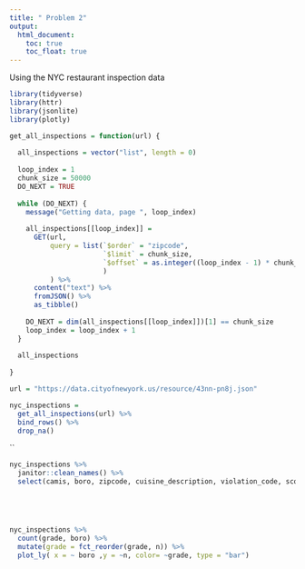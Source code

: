 ```yaml
---
title: " Problem 2"
output: 
  html_document:
    toc: true
    toc_float: true
---
```



Using the NYC restaurant inspection data 


```r
library(tidyverse)
library(httr)
library(jsonlite)
library(plotly)

get_all_inspections = function(url) {
  
  all_inspections = vector("list", length = 0)
  
  loop_index = 1
  chunk_size = 50000
  DO_NEXT = TRUE
  
  while (DO_NEXT) {
    message("Getting data, page ", loop_index)
    
    all_inspections[[loop_index]] = 
      GET(url,
          query = list(`$order` = "zipcode",
                       `$limit` = chunk_size,
                       `$offset` = as.integer((loop_index - 1) * chunk_size)
                       )
          ) %>%
      content("text") %>%
      fromJSON() %>%
      as_tibble()
    
    DO_NEXT = dim(all_inspections[[loop_index]])[1] == chunk_size
    loop_index = loop_index + 1
  }
  
  all_inspections
  
}

url = "https://data.cityofnewyork.us/resource/43nn-pn8j.json"

nyc_inspections = 
  get_all_inspections(url) %>%
  bind_rows() %>% 
  drop_na()

```

``


```r
nyc_inspections %>%
  janitor::clean_names() %>% 
  select(camis, boro, zipcode, cuisine_description, violation_code, score, grade, inspection_type, latitude, longitude, grade_date)





nyc_inspections %>% 
  count(grade, boro) %>% 
  mutate(grade = fct_reorder(grade, n)) %>% 
  plot_ly( x = ~ boro ,y = ~n, color= ~grade, type = "bar")


```

